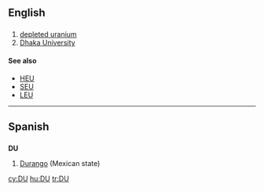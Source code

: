 {{also|Appendix:Variations of "du"}}
==English==

==={{initialism}}===
{{en-noun|-}}

# [[depleted uranium]]
# [http://en.wikipedia.org/wiki/Dhaka_University Dhaka University] 

====See also====
* [[HEU]]
* [[SEU]]
* [[LEU]]

----

==Spanish==

==={{abbreviation|Spanish}}===
'''DU'''

# [[Durango]] (Mexican state)

[[cy:DU]]
[[hu:DU]]
[[tr:DU]]